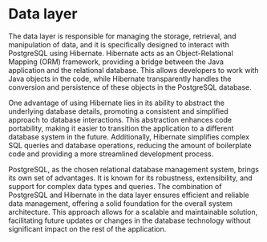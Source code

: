 #  Data layer
The data layer is responsible for managing the storage, retrieval, and manipulation of data, and it is specifically designed to interact with PostgreSQL using Hibernate. Hibernate acts as an Object-Relational Mapping (ORM) framework, providing a bridge between the Java application and the relational database. This allows developers to work with Java objects in the code, while Hibernate transparently handles the conversion and persistence of these objects in the PostgreSQL database.

One advantage of using Hibernate lies in its ability to abstract the underlying database details, promoting a consistent and simplified approach to database interactions. This abstraction enhances code portability, making it easier to transition the application to a different database system in the future. Additionally, Hibernate simplifies complex SQL queries and database operations, reducing the amount of boilerplate code and providing a more streamlined development process.

PostgreSQL, as the chosen relational database management system, brings its own set of advantages. It is known for its robustness, extensibility, and support for complex data types and queries. The combination of PostgreSQL and Hibernate in the data layer ensures efficient and reliable data management, offering a solid foundation for the overall system architecture. This approach allows for a scalable and maintainable solution, facilitating future updates or changes in the database technology without significant impact on the rest of the application.
